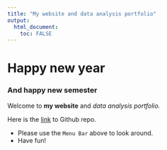 ---
title: "My website and data analysis portfolio"
output: 
  html_document:
    toc: FALSE
---

# Happy new year

### And happy new semester

Welcome to **my website** and _data analysis portfolio._ 

Here is the [link](https://github.com/yl3362/yaolu-MADA-portfolio) to Github repo.

* Please use the `Menu Bar` above to look around.
* Have fun!
